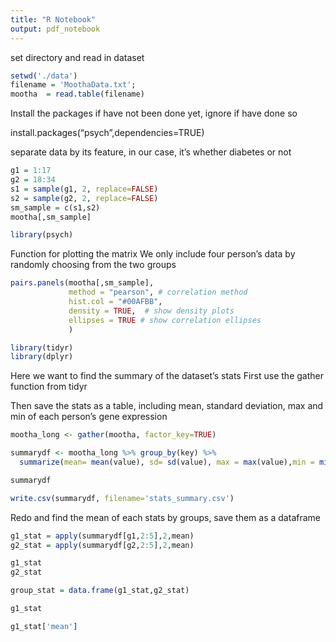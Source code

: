 ```yaml
---
title: "R Notebook"
output: pdf_notebook
---
```


set directory and read in dataset
```r
setwd('./data')
filename = 'MoothaData.txt';
mootha  = read.table(filename)
```

Install the packages if have not been done yet, ignore if have done so

install.packages("psych",dependencies=TRUE)

separate data by its feature, in our case, it's whether diabetes or not
```r
g1 = 1:17
g2 = 18:34
s1 = sample(g1, 2, replace=FALSE)
s2 = sample(g2, 2, replace=FALSE)
sm_sample = c(s1,s2)
mootha[,sm_sample]
```
```r
library(psych)
```

Function for plotting the matrix
We only include four person's data by randomly choosing from the two groups
```r
pairs.panels(mootha[,sm_sample], 
             method = "pearson", # correlation method
             hist.col = "#00AFBB",
             density = TRUE,  # show density plots
             ellipses = TRUE # show correlation ellipses
             )
```
```r
library(tidyr)
library(dplyr)
```
Here we want to find the summary of the dataset's stats
First use the gather function from tidyr

Then save the stats as a table, including mean, standard deviation, max and min of each person's gene expression
```r
mootha_long <- gather(mootha, factor_key=TRUE)

summarydf <- mootha_long %>% group_by(key) %>%
  summarize(mean= mean(value), sd= sd(value), max = max(value),min = min(value))

summarydf
```

```r
write.csv(summarydf, filename='stats_summary.csv')
```

Redo and find the mean of each stats by groups, save them as a dataframe
```r
g1_stat = apply(summarydf[g1,2:5],2,mean)
g2_stat = apply(summarydf[g2,2:5],2,mean)

g1_stat
g2_stat

group_stat = data.frame(g1_stat,g2_stat)
```
```r
g1_stat
```
```r
g1_stat['mean']
```




